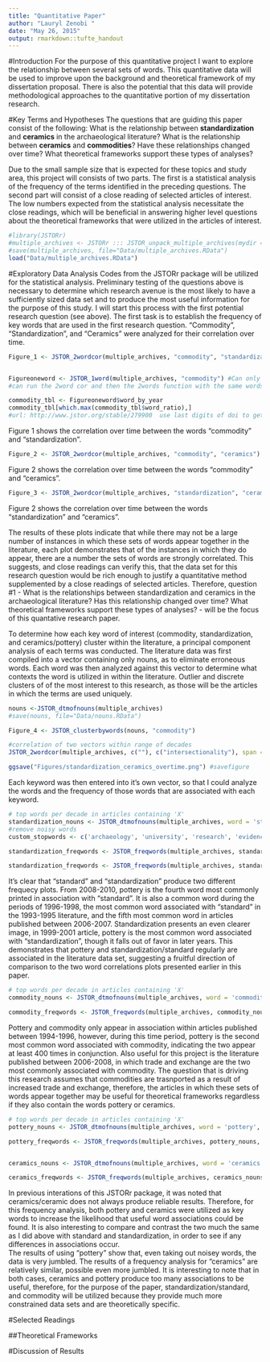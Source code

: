 ```yaml
---
title: "Quantitative Paper"
author: "Lauryl Zenobi "
date: "May 26, 2015"
output: rmarkdown::tufte_handout
---
```


#Introduction
For the purpose of this quantitative project I want to explore the relationship between several sets of words. This quantitative data will be used to improve upon the background and theoretical framework of my dissertation proposal. There is also the potential that this data will provide methodological approaches to the quantitative portion of my dissertation research. 

#Key Terms and Hypotheses
The questions that are guiding this paper consist of the following: What is the relationship between **standardization** and **ceramics** in the archaeological literature? What is the relationship between **ceramics** and **commodities**? Have these relationships changed over time? What theoretical frameworks support these types of analyses?

Due to the small sample size that is expected for these topics and study area, this project will consists of two parts. The first is a statistical analysis of the frequency of the terms identified in the preceding questions. The second part will consist of a close reading of selected articles of interest. The low numbers expected from the statistical analysis necessitate the close readings, which will be beneficial in answering higher level questions about the theoretical frameworks that were utilized in the articles of interest. 

```r
#library(JSTORr)
#multiple_archives <- JSTORr ::: JSTOR_unpack_multiple_archives(mydir = "Data")
#save(multiple_archives, file="Data/multiple_archives.RData")
load("Data/multiple_archives.RData")
```

#Exploratory Data Analysis
Codes from the JSTORr package will be utilized for the statistical analysis. 
Preliminary testing of the questions above is necessary to determine which research avenue is the most likely to have a sufficiently sized data set and to produce the most useful information for the purpose of this study. I will start this process with the first potential research question (see above). The first task is to establish the frequency of key words that are used in the first research question. "Commodity", "Standardization", and "Ceramics" were analyzed for their correlation over time. 

```r
Figure_1 <- JSTOR_2wordcor(multiple_archives, "commodity", "standardization")


Figureoneword <- JSTOR_1word(multiple_archives, "commodity") #Can only get doi directly out of one word or two words function, use those articles only, supplement with other tables just for interesting things to talk about. 2wordcor and PCA doesn't give doi.
#can run the 2word cor and then the 2words function with the same words and filter them against each other to get out the articles, for example, if 2wordcor and 2words show 1989 is high year, look through those.

commodity_tbl <- Figureoneword$word_by_year
commodity_tbl[which.max(commodity_tbl$word_ratio),]
#url: http://www.jstor.org/stable/279900  use last digits of doi to get to link

```
Figure 1 shows the correlation over time between the words "commodity" and "standardization".

```r
Figure_2 <- JSTOR_2wordcor(multiple_archives, "commodity", "ceramics")
```
Figure 2 shows the correlation over time between the words "commodity" and "ceramics".

```r
Figure_3 <- JSTOR_2wordcor(multiple_archives, "standardization", "ceramics")
```
Figure 2 shows the correlation over time between the words "standardization" and "ceramics".
  
The results of these plots indicate that while there may not be a large number of instances in which these sets of words appear together in the literature, each plot demonstrates that of the instances in which they do appear, there are a number the sets of words are strongly correlated. This suggests, and close readings can verify this, that the data set for this research question would be rich enough to justify a quantitative method supplemented by a close readings of selected articles. Therefore, question #1 - What is the relationships between standardization and ceramics in the archaeological literature? Has this relationship changed over time? What theoretical frameworks support these types of analyses? - will be the focus of this quantative research paper. 

To determine how each key word of interest (commodity, standardization, and ceramics/pottery) cluster within the literature, a principal component analysis of each terms was conducted. The literature data was first compiled into a vector containing only nouns, as to eliminate erroneous words. Each word was then analyzed against this vector to determine what contexts the word is utilized in within the literature. Outlier and discrete clusters of of the most interest to this research, as those will be the articles in which the terms are used uniquely. 

```r
nouns <-JSTOR_dtmofnouns(multiple_archives)
#save(nouns, file="Data/nouns.RData")

Figure_4 <- JSTOR_clusterbywords(nouns, "commodity")

#correlation of two vectors within range of decades
JSTOR_2wordcor(multiple_archives, c(""), c("intersectionality"), span = 0.7, yearfrom = 1970, yearto = 2007)

ggsave("Figures/standardization_ceramics_overtime.png") #savefigure
```


Each keyword was then entered into it's own vector, so that I could analyze the words and the frequency of those words that are associated with each keyword. 
```r

# top words per decade in articles containing 'X'
standardization_nouns <- JSTOR_dtmofnouns(multiple_archives, word = 'standardization', sparse = 1, POStag = TRUE)
#remove noisy words
custom_stopwords <- c('archaeology', 'university', 'research', 'evidence', 'journal', 'world', 'site', 'cambridge', 'archaeol', 'area', 'region', 'period', 'analysis', 'anthropology', 'springer', 'production', 'figure', 'work', 'world', 'concept', 'human', 'middle', 'altamira', 'culture', 'record', 'citation', 'discipline', 'author', 'proportion', 'literature', 'report', 'approach', 'cambridge')

standardization_freqwords <- JSTOR_freqwords(multiple_archives, standardization_nouns, custom_stopwords, n = 3)

standardization_freqwords <- JSTOR_freqwords(multiple_archives, standardization_nouns, custom_stopwords, n = 3)
```
It's clear that "standard" and "standardization" produce two different frequecy plots. From 2008-2010, pottery is the fourth word most commonly printed in association with "standard". It is also a common word during the periods of 1996-1998, the most common word associated with "standard" in the 1993-1995 literature, and the fifth most common word in articles published between 2006-2007. Standardization presents an even clearer image, in 1999-2001 article, pottery is the most common word associated with "standardization", though it falls out of favor in later years. This demonstrates that pottery and standardization/standard regularly are associated in the literature data set, suggesting a fruitful direction of comparison to the two word correlations plots presented earlier in this paper. 

```r
# top words per decade in articles containing 'X'
commodity_nouns <- JSTOR_dtmofnouns(multiple_archives, word = 'commodity', sparse = 1, POStag = TRUE)

commodity_freqwords <- JSTOR_freqwords(multiple_archives, commodity_nouns, custom_stopwords, n = 3)

```
Pottery and commodity only appear in association within articles published between 1994-1996, however, during this time period, pottery is the second most common word associated with commodity, indicating the two appear at least 400 times in conjunction. Also useful for this project is the literature published between 2006-2008, in which trade and exchange are the two most commonly associated with commodity. The question that is driving this research assumes that commodities are trasnported as a result of increased trade and exchange, therefore, the articles in which these sets of words appear together may be useful for theoretical frameworks regardless if they also contain the words pottery or ceramics. 

```r
# top words per decade in articles containing 'X'
pottery_nouns <- JSTOR_dtmofnouns(multiple_archives, word = 'pottery', sparse = 1, POStag = TRUE)

pottery_freqwords <- JSTOR_freqwords(multiple_archives, pottery_nouns, custom_stopwords, n = 3)


ceramics_nouns <- JSTOR_dtmofnouns(multiple_archives, word = 'ceramics', sparse = 1, POStag = TRUE)

ceramics_freqwords <- JSTOR_freqwords(multiple_archives, ceramics_nouns, custom_stopwords, n = 3)
```

In previous interations of this JSTORr package, it was noted that ceramics/ceramic does not always produce reliable results. Therefore, for this frequency analysis, both pottery and ceramics were utilized as key words to increase the likelihood that useful word associations could be found. It is also interesting to compare and contrast the two much the same as I did above with standard and standardization, in order to see if any differences in associations occur.  
The results of using "pottery" show that, even taking out noisey words, the data is very jumbled. The results of a frequency analysis for "ceramics" are relatively similar, possible even more jumbled. It is interesting to note that in both cases, ceramics and pottery produce too many associations to be useful, therefore, for the purpose of the paper, standardization/standard, and commodity will be utilized because they provide much more constrained data sets and are theoretically specific. 

#Selected Readings

##Theoretical Frameworks

#Discussion of Results



